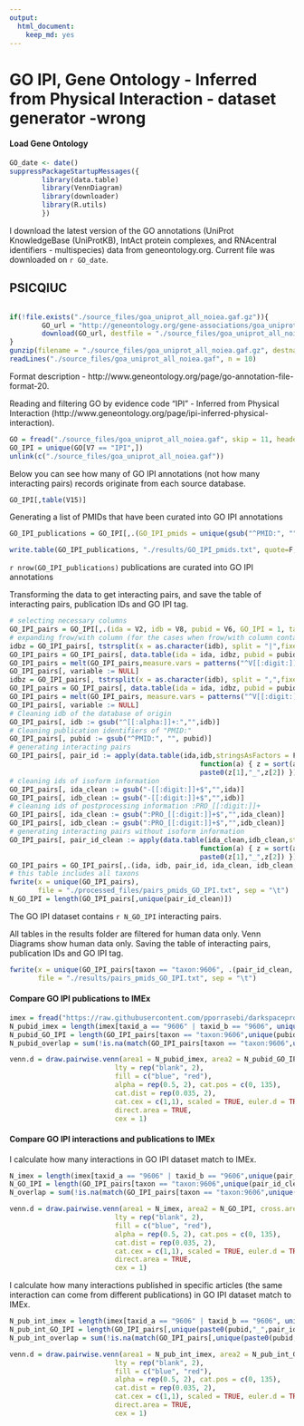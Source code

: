 ```yaml
---
output: 
  html_document: 
    keep_md: yes
---
```

GO IPI, Gene Ontology - Inferred from Physical Interaction - dataset generator -wrong
========================================================

#### Load Gene Ontology

```r
GO_date <- date()
suppressPackageStartupMessages({
        library(data.table)
        library(VennDiagram)
        library(downloader)
        library(R.utils)
        })
```

I download the latest version of the GO annotations (UniProt KnowledgeBase (UniProtKB), IntAct protein complexes, and RNAcentral identifiers - multispecies) data from geneontology.org. Current file was downloaded on `r GO_date`. 


## PSICQIUC

```r

```

```r
if(!file.exists("./source_files/goa_uniprot_all_noiea.gaf.gz")){
        GO_url = "http://geneontology.org/gene-associations/goa_uniprot_all_noiea.gaf.gz"
        download(GO_url, destfile = "./source_files/goa_uniprot_all_noiea.gaf.gz")
}
gunzip(filename = "./source_files/goa_uniprot_all_noiea.gaf.gz", destname = "./source_files/goa_uniprot_all_noiea.gaf", remove = F)
readLines("./source_files/goa_uniprot_all_noiea.gaf", n = 10)
```
Format description - http://www.geneontology.org/page/go-annotation-file-format-20.

Reading and filtering GO by evidence code "IPI" - Inferred from Physical Interaction (http://www.geneontology.org/page/ipi-inferred-physical-interaction).

```r
GO = fread("./source_files/goa_uniprot_all_noiea.gaf", skip = 11, header = F, sep = "\t", colClasses = "character")
GO_IPI = unique(GO[V7 == "IPI",])
unlink(c("./source_files/goa_uniprot_all_noiea.gaf"))
```

Below you can see how many of GO IPI annotations (not how many interacting pairs) records originate from each source database.

```r

GO_IPI[,table(V15)]
```

Generating a list of PMIDs that have been curated into GO IPI annotations

```r
GO_IPI_publications = GO_IPI[,.(GO_IPI_pmids = unique(gsub("^PMID:", "", V6)))]

write.table(GO_IPI_publications, "./results/GO_IPI_pmids.txt", quote=F, sep ="\t", row.names = F, col.names = T)
```

`r nrow(GO_IPI_publications)` publications are curated into GO IPI annotations 


Transforming the data to get interacting pairs, and save the table of interacting pairs, publication IDs and GO IPI tag.

```r
# selecting necessary columns
GO_IPI_pairs = GO_IPI[,.(ida = V2, idb = V8, pubid = V6, GO_IPI = 1, taxon = V13)]
# expanding frow/with column (for the cases when frow/with column contains more that 1 identifier) to get pairs of interactions
idbz = GO_IPI_pairs[, tstrsplit(x = as.character(idb), split = "|",fixed = TRUE)]
GO_IPI_pairs = GO_IPI_pairs[, data.table(ida = ida, idbz, pubid = pubid, taxon = taxon, GO_IPI = GO_IPI)]
GO_IPI_pairs = melt(GO_IPI_pairs,measure.vars = patterns("^V[[:digit:]]+"), value.name = "idb", na.rm = T)
GO_IPI_pairs[, variable := NULL]
idbz = GO_IPI_pairs[, tstrsplit(x = as.character(idb), split = ",",fixed = TRUE)]
GO_IPI_pairs = GO_IPI_pairs[, data.table(ida = ida, idbz, pubid = pubid, taxon = taxon, GO_IPI = GO_IPI)]
GO_IPI_pairs = melt(GO_IPI_pairs, measure.vars = patterns("^V[[:digit:]]+"), value.name = "idb", na.rm = T)
GO_IPI_pairs[, variable := NULL]
# Cleaning idb of the database of origin
GO_IPI_pairs[, idb := gsub("^[[:alpha:]]+:","",idb)]
# Cleaning publication identifiers of "PMID:"
GO_IPI_pairs[, pubid := gsub("^PMID:", "", pubid)]
# generating interacting pairs
GO_IPI_pairs[, pair_id := apply(data.table(ida,idb,stringsAsFactors = F), 1,
                                               function(a) { z = sort(a)
                                               paste0(z[1],"_",z[2]) })]
# cleaning ids of isoform information
GO_IPI_pairs[, ida_clean := gsub("-[[:digit:]]+$","",ida)]
GO_IPI_pairs[, idb_clean := gsub("-[[:digit:]]+$","",idb)]
# cleaning ids of postprocessing information :PRO_[[:digit:]]+
GO_IPI_pairs[, ida_clean := gsub(":PRO_[[:digit:]]+$","",ida_clean)]
GO_IPI_pairs[, idb_clean := gsub(":PRO_[[:digit:]]+$","",idb_clean)]
# generating interacting pairs without isoform information
GO_IPI_pairs[, pair_id_clean := apply(data.table(ida_clean,idb_clean,stringsAsFactors = F), 1,
                                               function(a) { z = sort(a)
                                               paste0(z[1],"_",z[2]) })]
GO_IPI_pairs = GO_IPI_pairs[,.(ida, idb, pair_id, ida_clean, idb_clean, pair_id_clean, pubid, taxon, GO_IPI)]
# this table includes all taxons
fwrite(x = unique(GO_IPI_pairs), 
       file = "./processed_files/pairs_pmids_GO_IPI.txt", sep = "\t")
N_GO_IPI = length(GO_IPI_pairs[,unique(pair_id_clean)])
```

The GO IPI dataset contains `r N_GO_IPI` interacting pairs. 

All tables in the results folder are filtered for human data only. Venn Diagrams show human data only.
Saving the table of interacting pairs, publication IDs and GO IPI tag.
```r
fwrite(x = unique(GO_IPI_pairs[taxon == "taxon:9606", .(pair_id_clean, pubid, GO_IPI)]), 
       file = "./results/pairs_pmids_GO_IPI.txt", sep = "\t")
```

#### Compare GO IPI publications to IMEx 

```r
imex = fread("https://raw.githubusercontent.com/pporrasebi/darkspaceproject/master/IMEx/results/imex_full.txt", header = T, sep = "\t", colClasses = "character")
N_pubid_imex = length(imex[taxid_a == "9606" | taxid_b == "9606", unique(pubid)])
N_pubid_GO_IPI = length(GO_IPI_pairs[taxon == "taxon:9606",unique(pubid)])
N_pubid_overlap = sum(!is.na(match(GO_IPI_pairs[taxon == "taxon:9606",unique(pubid)], imex[,unique(pubid)])))

venn.d = draw.pairwise.venn(area1 = N_pubid_imex, area2 = N_pubid_GO_IPI, cross.area = N_pubid_overlap, category = c("IMEx", "GO_IPI"), 
                          lty = rep("blank", 2), 
                          fill = c("blue", "red"), 
                          alpha = rep(0.5, 2), cat.pos = c(0, 135), 
                          cat.dist = rep(0.035, 2), 
                          cat.cex = c(1,1), scaled = TRUE, euler.d = TRUE,  margin = 0.05,
                          direct.area = TRUE,
                          cex = 1)

```

#### Compare GO IPI interactions and publications to IMEx 

I calculate how many interactions in GO IPI dataset match to IMEx.

```r
N_imex = length(imex[taxid_a == "9606" | taxid_b == "9606",unique(pair_id_clean)])
N_GO_IPI = length(GO_IPI_pairs[taxon == "taxon:9606",unique(pair_id_clean)])
N_overlap = sum(!is.na(match(GO_IPI_pairs[taxon == "taxon:9606",unique(pair_id_clean)], imex[taxid_a == "9606" | taxid_b == "9606", unique(pair_id_clean)])))

venn.d = draw.pairwise.venn(area1 = N_imex, area2 = N_GO_IPI, cross.area = N_overlap, category = c("IMEx", "GO_IPI"), 
                          lty = rep("blank", 2), 
                          fill = c("blue", "red"), 
                          alpha = rep(0.5, 2), cat.pos = c(0, 135), 
                          cat.dist = rep(0.035, 2), 
                          cat.cex = c(1,1), scaled = TRUE, euler.d = TRUE,  margin = 0.05,
                          direct.area = TRUE,
                          cex = 1)

```

I calculate how many interactions published in specific articles (the same interaction can come from different publications) in GO IPI dataset match to IMEx.

```r
N_pub_int_imex = length(imex[taxid_a == "9606" | taxid_b == "9606", unique(paste0(pubid,"_",pair_id_clean))])
N_pub_int_GO_IPI = length(GO_IPI_pairs[,unique(paste0(pubid,"_",pair_id_clean))])
N_pub_int_overlap = sum(!is.na(match(GO_IPI_pairs[,unique(paste0(pubid,"_",pair_id_clean))], imex[taxid_a == "9606" | taxid_b == "9606", unique(paste0(pubid,"_",pair_id_clean))])))

venn.d = draw.pairwise.venn(area1 = N_pub_int_imex, area2 = N_pub_int_GO_IPI, cross.area = N_pub_int_overlap, category = c("IMEx", "GO_IPI"), 
                          lty = rep("blank", 2), 
                          fill = c("blue", "red"), 
                          alpha = rep(0.5, 2), cat.pos = c(0, 135), 
                          cat.dist = rep(0.035, 2), 
                          cat.cex = c(1,1), scaled = TRUE, euler.d = TRUE,  margin = 0.05,
                          direct.area = TRUE,
                          cex = 1)

```